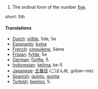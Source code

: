 # The ordinal form of the number [[five]].

short: 5th

====Translations====

*[[Dutch]]: [[vijfde]], 5de, 5e
*[[Esperanto]]: [[kvina]]
*[[French]]: [[cinquième]], 5ème
*[[Frisian]]: [[fyfde]], 5e
*[[German]]: [[fünfte]], 5.
*[[Indonesian]]: [[kelima]], ke-5
*[[Japanese]]: [[五番目]] (ごばんめ, goban-me)
*[[Spanish]]: [[quinto]], [[quinta]]
*[[Turkish]]: [[beşinci]], 5.